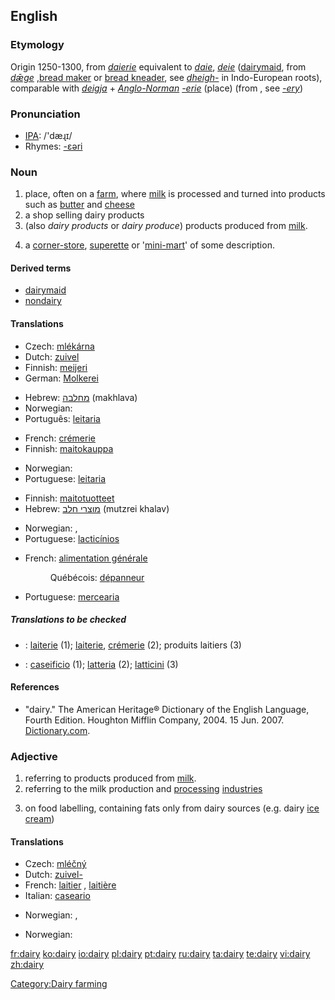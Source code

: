==English==

{{wikipedia}}
===Etymology===
Origin 1250-1300, from {{ME.}} ''[[daierie]]'' equivalent to ''[[daie]]'', ''[[deie]]'' ([[dairymaid]], from {{OE.}} ''[[dǣge]]'' ,[[bread maker]] or [[bread kneader]], see ''[[dheigh-]]'' in Indo-European roots), comparable with {{ON.}} ''[[deigja]]'' + ''[[Anglo-Norman]]'' ''[[-erie]]'' (place) (from {{OF.}}, see ''[[-ery]]'')

===Pronunciation===
*[[w:IPA|IPA]]: /'dæɻɪ/
*Rhymes: [[Rhymes:English:-ɛəri|-ɛəri]]

===Noun===
{{en-noun|dair|ies}}

# place, often on a [[farm]], where [[milk]] is processed and turned into products such as [[butter]] and [[cheese]]
# a shop selling dairy products
# (also ''dairy products'' or ''dairy produce'') products produced from [[milk]].
# {{NZ}} a [[corner-store]], [[superette]] or '[[mini-mart]]' of some description.

====Derived terms====
*[[dairymaid]]
*[[nondairy]]

====Translations====
{{trans-top|place, often on a farm, where milk is processed}}
*Czech: [[mlékárna]] {{f}}
*Dutch: [[zuivel]] {{m}}
*Finnish: [[meijeri]]
*German: [[Molkerei]] {{f}}
{{trans-mid}}
*Hebrew: [[מחלבה]] (makhlava) {{f}}
*Norwegian: {{t-|no|meieri|n}}
*Português: [[leitaria]] {{f}}
{{trans-bottom}}

{{trans-top|shop selling dairy products}}
*French: [[crémerie]]
*Finnish: [[maitokauppa]]
{{trans-mid}}
*Norwegian: {{t-|no|melkebutikk|m}}
*Portuguese: [[leitaria]] {{f}}
{{trans-bottom}}

{{trans-top|products produced from milk}}
*Finnish: [[maitotuotteet]] {{p}}
*Hebrew: [[מוצרי חלב]] (mutzrei khalav) {{mpl}}
{{trans-mid}}
*Norwegian: {{t-|no|meieriprodukter|n}}, {{t-|no|melkeprodukter|n}}
*Portuguese: [[lacticínios]] {{p}}
{{trans-bottom}}

{{trans-top|corner-store, superette or 'mini-mart' of some description}}
*French: [[alimentation générale]] {{f}}
*:Québécois: [[dépanneur]] {{m}}
*Portuguese: [[mercearia]] {{f}}
{{trans-mid}}
{{trans-bottom}}

=====Translations to be checked=====
{{checktrans}}
<!--added {{ttbc}}s here.-->
{{trans-top|to be checked}}
*{{ttbc|French}}: [[laiterie]] {{f}} (1); [[laiterie]], [[crémerie]] (2); produits laitiers {{m}} {{p}} (3)
*{{ttbc|Italian}}: [[caseificio]] {{m}} (1); [[latteria]] {{f}} (2); [[latticini]] {{m}} {{p}} (3)
{{trans-mid}}
{{trans-bottom}}

====References====
*"dairy." The American Heritage® Dictionary of the English Language, Fourth Edition. Houghton Mifflin Company, 2004. 15 Jun. 2007.  [http://dictionary.reference.com/browse/dairy Dictionary.com].

===Adjective===
{{en-adj|-}}

# referring to products produced from [[milk]].
# referring to the milk production and [[processing]] [[industries]]
# {{UK}} on food labelling, containing fats only from dairy sources (e.g. dairy [[ice cream]])

====Translations====
{{trans-top|referring to products produced from milk}}
*Czech: [[mléčný]] {{m}}
*Dutch: [[zuivel-]]
*French: [[laitier]] {{m}}, [[laitière]] {{f}}
*Italian: [[caseario]]
{{trans-mid}}
*Norwegian: {{t-|no|meieri-}}, {{t-|no|melke-}}
{{trans-bottom}}

{{trans-top|referring to the milk production and processing industries}}
*Norwegian: {{t-|no|meieri-}}
{{trans-mid}}
{{trans-bottom}}

{{trans-top|on food labelling, containing fats only from dairy sources}}
{{trans-mid}}
{{trans-bottom}}

[[Category:Dairy farming]]

[[fr:dairy]]
[[ko:dairy]]
[[io:dairy]]
[[pl:dairy]]
[[pt:dairy]]
[[ru:dairy]]
[[ta:dairy]]
[[te:dairy]]
[[vi:dairy]]
[[zh:dairy]]